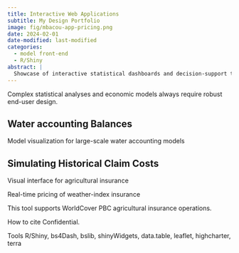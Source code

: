 ```yaml
---
title: Interactive Web Applications
subtitle: My Design Portfolio
image: fig/mbacou-app-pricing.png
date: 2024-02-01
date-modified: last-modified
categories:
  - model front-end
  - R/Shiny
abstract: |
  Showcase of interactive statistical dashboards and decision-support tools designed for partners and clients.
---
```


Complex statistical analyses and economic models always require robust end-user design.

## Water accounting Balances

Model visualization for large-scale water accounting models


## Simulating Historical Claim Costs

Visual interface for agricultural insurance

Real-time pricing of weather-index insurance

This tool supports WorldCover PBC agricultural insurance operations.

How to cite
Confidential.

Tools
R/Shiny, bs4Dash, bslib, shinyWidgets, data.table, leaflet, highcharter, terra

